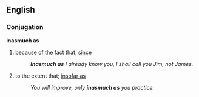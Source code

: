 ==English==
===Conjugation===
'''inasmuch as'''
# because of the fact that; [[since]]
#:'' '''Inasmuch as''' I already know you, I shall call you Jim, not James.''
# to the extent that; [[insofar as]]
#:''You will improve, only '''inasmuch as''' you practice.''